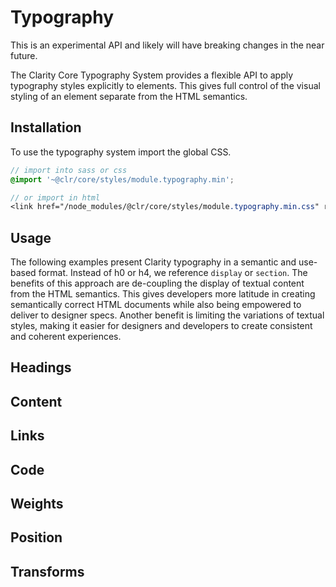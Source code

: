 
<Meta title="Experimental/Typography/Getting Started" />

# Typography

<cds-alert status="warning" closable="false" cds-layout="m-b:md">
  <cds-alert-content>This is an experimental API and likely will have breaking changes in the near future.</cds-alert-content>
</cds-alert>

The Clarity Core Typography System provides a flexible API to apply typography
styles explicitly to elements. This gives full control of the visual styling of
an element separate from the HTML semantics.

## Installation

To use the typography system import the global CSS.

```scss
// import into sass or css
@import '~@clr/core/styles/module.typography.min';

// or import in html
<link href="/node_modules/@clr/core/styles/module.typography.min.css" rel="stylesheet">
```

## Usage

The following examples present Clarity typography in a semantic and use-based format.
Instead of h0 or h4, we reference `display` or `section`. The benefits of this approach 
are de-coupling the display of textual content from the HTML semantics. This gives 
developers more latitude in creating semantically correct HTML documents while also 
being empowered to deliver to designer specs. Another benefit is limiting the 
variations of textual styles, making it easier for designers and developers to 
create consistent and coherent experiences.

## Headings
<Preview>
  <Story id="experimental-typography-stories--headings" />
</Preview>

## Content
<Preview>
  <Story id="experimental-typography-stories--content" />
</Preview>

## Links
<Preview>
  <Story id="experimental-typography-stories--links" />
</Preview>

## Code
<Preview>
  <Story id="experimental-typography-stories--code" />
</Preview>

## Weights
<Preview>
  <Story id="experimental-typography-stories--weights" />
</Preview>

## Position
<Preview>
  <Story id="experimental-typography-stories--position" />
</Preview>

## Transforms
<Preview>
  <Story id="experimental-typography-stories--transforms" />
</Preview>
